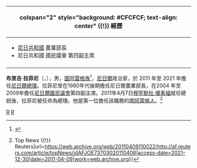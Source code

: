 {{expand|time=2015-08-28T06:05:33+00:00}}
{{Infobox Officeholder
|name    = 布里吉·拉菲尼
|image = Brigi Rafini 2014-12-12.jpg
|office = [[File:Flag_of_Niger.svg|25px]] [[尼日尔总理|尼日總理]]
|term_start = 2011年4月7日
|term_end   = 2021年4月2日
|president   =[[穆罕默杜·伊素福|穆罕默杜·伊素福]] 
|predecessor = 穆罕默德·丹達
|successor = {{tsl|en|Ouhoumoudou Mahamadou|烏胡穆杜·馬哈馬杜}}
|birth_date = {{birth date and age|1953|4|7}}
|birth_place = [[File:Flag_of_France.svg|25px]] [[法屬西非|法屬西非]] [[尼日|尼日]]
|party =[[尼日尔争取民主和社会主义党|尼日爭取民主和社會主義黨]]
}}

<!-- 學經歷信息開始 -->
{| class="infobox bordered" style="width: 22em; font-size: 90%; text-align: left; float:right;" cellpadding="3"
|-
! colspan="2" style="background: #CFCFCF; text-align: center" {{!}} 經歷
|-
| colspan="2" style="font-size: 90%" |<div style="text-align: left">
*[[尼日尔|尼日共和國]] 農業部長
* 尼日共和國 國民議會 第四副主席
|-
|}

'''布里吉·拉菲尼'''（'''{{lang-fr|Brigi Rafini}}'''，{{bd|1953年}}），男，[[圖阿雷格人|圖阿雷格族]]<ref>{{Cite web|title=Le Sahel|url=http://www.lesahel.org/?option=com_content&view=article&id=7040:le-premier-ministre-m-brigi-rafini--un-homme-dune-grande-experience-politique-a-la-tete-du-gouvernement&catid=34:actualites&Itemid=53|access-date=2021-12-30|language=fr}}</ref>，[[尼日|尼日爾]]政治家，於 2011 年至 2021 年擔任[[尼日尔总理|尼日爾總理]]。拉菲尼曾在1980年代後期擔任尼日爾農業部長，在2004 年至2009年擔任[[尼日尔国民议会|尼日爾國民議會]]第四副主席。2011年4月7日[[穆罕默杜·优素福|穆罕默杜·優素福]]就任總統後，拉菲尼被任命為總理。他是第一位擔任該職務的[[圖阿雷格人|圖阿雷格人]]。<ref>{{Cite web|title=Niger's new leader names Brigi Rafini prime minister {{!}} Top News {{!}} Reuters|url=https://web.archive.org/web/20110409110022/http://af.reuters.com/article/topNews/idAFJOE73703020110408|access-date=2021-12-30|date=2011-04-09|work=web.archive.org}}</ref>




{{start box}}
{{succession box|穆罕默德·丹達|{{tsl|en|Ouhoumoudou Mahamadou|烏胡穆杜·馬哈馬杜}}|[[File:Flag_of_Niger.svg|25px]] [[尼日尔总理|尼日總理]]|2011年4月－2021年4月}}
{{end box}}
{{Authority control}}
{{Africa-poli-bio-stub}}

[[Category:尼日尔总理|R]]
[[Category:法國國家行政學院校友|R]]